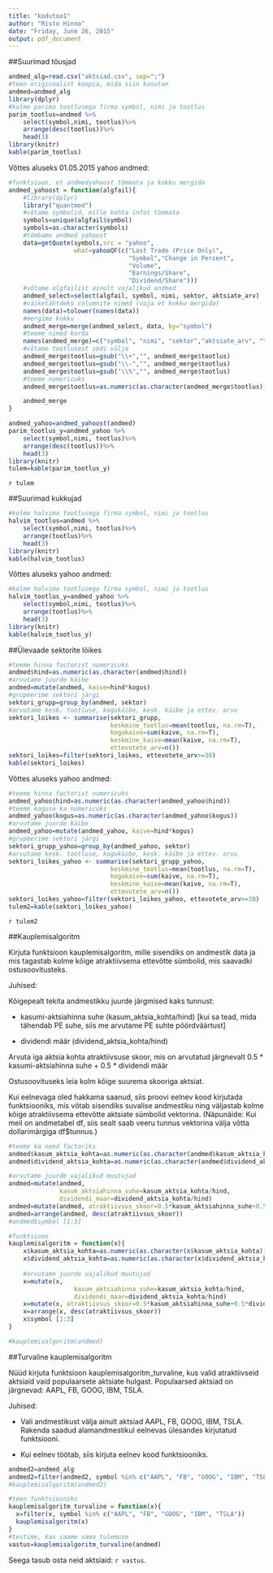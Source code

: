 ```yaml
---
title: "kodutoo1"
author: "Risto Hinno"
date: "Friday, June 26, 2015"
output: pdf_document
---
```



##Suurimad tõusjad

```r
andmed_alg=read.csv("aktsiad.csv", sep=";")
#teen originaalist koopia, mida siin kasutan
andmed=andmed_alg
library(dplyr)
#kolme parima tootlusega firma symbol, nimi ja tootlus
parim_tootlus=andmed %>%
    select(symbol,nimi, tootlus)%>%
    arrange(desc(tootlus))%>%
    head(3)
library(knitr)
kable(parim_tootlus)
```

Võttes aluseks 01.05.2015 yahoo andmed:

```r

#funktsioon, et andmedyahoost tõmmata ja kokku mergida
andmed_yahoost = function(algfail){
    #library(dplyr)
    library("quantmod")
    #võtame symbolid, mille kohta infot tõmmata
    symbols=unique(algfail$symbol)
    symbols=as.character(symbols)
    #tõmbame andmed yahoost
    data=getQuote(symbols,src = "yahoo",
                  what=yahooQF(c("Last Trade (Price Only)",
                                 "Symbol","Change in Percent",
                                 "Volume", 
                                 "Earnings/Share", 
                                 "Dividend/Share")))
    #võtame algfailist ainult vajalikud andmed
    andmed_select=select(algfail, symbol, nimi, sektor, aktsiate_arv)
    #väiketähtdeks columnite nimed (vaja et kokku mergida)
    names(data)=tolower(names(data))
    #mergime kokku
    andmed_merge=merge(andmed_select, data, by="symbol")
    #teeme nimed korda
    names(andmed_merge)=c("symbol", "nimi", "sektor","aktsiate_arv", "trade time", "hind", "tootlus", "kogus", "kasum_aktsia_kohta","dividend_aktsia_kohta")
    #võtame tootlusest sodi välja
    andmed_merge$tootlus=gsub("\\+","", andmed_merge$tootlus)
    andmed_merge$tootlus=gsub("\\-","", andmed_merge$tootlus)
    andmed_merge$tootlus=gsub("\\%","", andmed_merge$tootlus)
    #teeme numericuks
    andmed_merge$tootlus=as.numeric(as.character(andmed_merge$tootlus))

    andmed_merge
}

andmed_yahoo=andmed_yahoost(andmed)
parim_tootlus_y=andmed_yahoo %>%
    select(symbol,nimi, tootlus)%>%
    arrange(desc(tootlus))%>%
    head(3)
library(knitr)
tulem=kable(parim_tootlus_y)
```
`r tulem`

##Suurimad kukkujad
```r
#kolme halvima tootlusega firma symbol, nimi ja tootlus
halvim_tootlus=andmed %>%
    select(symbol,nimi, tootlus)%>%
    arrange(tootlus)%>%
    head(3)
library(knitr)
kable(halvim_tootlus)
```

Võttes aluseks yahoo andmed:

```r
#kolme halvima tootlusega firma symbol, nimi ja tootlus
halvim_tootlus_y=andmed_yahoo %>%
    select(symbol,nimi, tootlus)%>%
    arrange(tootlus)%>%
    head(3)
library(knitr)
kable(halvim_tootlus_y)
```


##Ülevaade sektorite lõikes
```r
#teeme hinna factorist numericuks
andmed$hind=as.numeric(as.character(andmed$hind))
#arvutame juurde käibe
andmed=mutate(andmed, kaive=hind*kogus)
#grupeerime sektori järgi
sektori_grupp=group_by(andmed, sektor)
#arvutame kesk. tootluse, kogukäibe, kesk. käibe ja ettev. arvu
sektori_loikes <- summarise(sektori_grupp,
                            keskmine_tootlus=mean(tootlus, na.rm=T),
                            kogukaive=sum(kaive, na.rm=T),
                            keskmine_kaive=mean(kaive, na.rm=T),
                            ettevotete_arv=n())
sektori_loikes=filter(sektori_loikes, ettevotete_arv>=30)
kable(sektori_loikes)
```

Võttes aluseks yahoo andmed:
```r
#teeme hinna factorist numericuks
andmed_yahoo$hind=as.numeric(as.character(andmed_yahoo$hind))
#teeme koguse ka numericuks
andmed_yahoo$kogus=as.numeric(as.character(andmed_yahoo$kogus))
#arvutame juurde käibe
andmed_yahoo=mutate(andmed_yahoo, kaive=hind*kogus)
#grupeerime sektori järgi
sektori_grupp_yahoo=group_by(andmed_yahoo, sektor)
#arvutame kesk. tootluse, kogukäibe, kesk. käibe ja ettev. arvu
sektori_loikes_yahoo <- summarise(sektori_grupp_yahoo,
                            keskmine_tootlus=mean(tootlus, na.rm=T),
                            kogukaive=sum(kaive, na.rm=T),
                            keskmine_kaive=mean(kaive, na.rm=T),
                            ettevotete_arv=n())
sektori_loikes_yahoo=filter(sektori_loikes_yahoo, ettevotete_arv>=30)
tulem2=kable(sektori_loikes_yahoo)
```
`r tulem2`

##Kauplemisalgoritm

Kirjuta funktsioon kauplemisalgoritm, mille sisendiks on andmestik data ja mis tagastab kolme kõige atraktiivsema ettevõtte sümbolid, mis saavadki ostusoovitusteks.

Juhised:

Kõigepealt tekita andmestikku juurde järgmised kaks tunnust:

- kasumi-aktsiahinna suhe (kasum_aktsia_kohta/hind) [kui sa tead, mida tähendab PE suhe, siis me arvutame PE suhte pöördväärtust]

- dividendi määr (dividend_aktsia_kohta/hind)

Arvuta iga aktsia kohta atraktiivsuse skoor, mis on arvutatud järgnevalt 0.5 * kasumi-aktsiahinna suhe + 0.5 * dividendi määr

Ostusoovituseks leia kolm kõige suurema skooriga aktsiat.

Kui eelnevaga oled hakkama saanud, siis proovi eelnev kood kirjutada funktsiooniks, mis võtab sisendiks suvalise andmestiku ning väljastab kolme kõige atraktiivsema ettevõtte aktsiate sümbolid vektorina. (Näpunäide: Kui meil on andmetabel df, siis sealt saab veeru tunnus vektorina välja võtta dollarimärgiga df$tunnus.)

```r
#teeme ka need factoriks
andmed$kasum_aktsia_kohta=as.numeric(as.character(andmed$kasum_aktsia_kohta))
andmed$dividend_aktsia_kohta=as.numeric(as.character(andmed$dividend_aktsia_kohta))

#arvutame juurde vajalikud muutujad
andmed=mutate(andmed, 
              kasum_aktsiahinna_suhe=kasum_aktsia_kohta/hind,
              dividendi_maar=dividend_aktsia_kohta/hind)
andmed=mutate(andmed, atraktiivsus_skoor=0.5*kasum_aktsiahinna_suhe+0.5*dividendi_maar)
andmed=arrange(andmed, desc(atraktiivsus_skoor))
#andmed$symbol [1:3]
```

```r
#funktsioon
kauplemisalgoritm = function(x){
    x$kasum_aktsia_kohta=as.numeric(as.character(x$kasum_aktsia_kohta))
    x$dividend_aktsia_kohta=as.numeric(as.character(x$dividend_aktsia_kohta))
    
    #arvutame juurde vajalikud muutujad
    x=mutate(x, 
                  kasum_aktsiahinna_suhe=kasum_aktsia_kohta/hind,
                  dividendi_maar=dividend_aktsia_kohta/hind)
    x=mutate(x, atraktiivsus_skoor=0.5*kasum_aktsiahinna_suhe+0.5*dividendi_maar)
    x=arrange(x, desc(atraktiivsus_skoor))
    x$symbol [1:3]
}

#kauplemisalgoritm(andmed)
```

##Turvaline kauplemisalgoritm

Nüüd kirjuta funktsioon kauplemisalgoritm_turvaline, kus valid atraktiivseid aktsiaid vaid populaarsete aktsiate hulgast. Populaarsed aktsiad on järgnevad: AAPL, FB, GOOG, IBM, TSLA.

Juhised:

- Vali andmestikust välja ainult aktsiad AAPL, FB, GOOG, IBM, TSLA. Rakenda saadud alamandmestikul eelnevas ülesandes kirjutatud funktsiooni.

- Kui eelnev töötab, siis kirjuta eelnev kood funktsiooniks.

```r
andmed2=andmed_alg
andmed2=filter(andmed2, symbol %in% c("AAPL", "FB", "GOOG", "IBM", "TSLA"))
#kauplemisalgoritm(andmed2)

#teen funktsiooniks
kauplemisalgoritm_turvaline = function(x){
  x=filter(x, symbol %in% c("AAPL", "FB", "GOOG", "IBM", "TSLA"))
  kauplemisalgoritm(x)
}
#testime, kas saame sama tulemuse
vastus=kauplemisalgoritm_turvaline(andmed)
```

Seega tasub osta neid aktsiaid: `r vastus`.